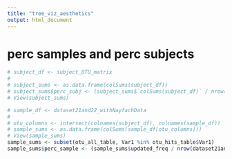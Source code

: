 ```yaml
---
title: "tree_viz_aesthetics"
output: html_document
---
```


# perc samples and perc subjects
```r
# subject_df <- subject_OTU_matrix
# 
# subject_sums <- as.data.frame(colSums(subject_df))
# subject_sums$perc_subj <- (subject_sums$`colSums(subject_df)` / nrow(subject_df) * 100)
# View(subject_sums)

# sample_df <- dataset21and22_withNayfachData
# 
# otu_columns <- intersect(colnames(subject_df), colnames(sample_df))
# sample_sums <- as.data.frame(colSums(sample_df[otu_columns]))
# View(sample_sums)
sample_sums <- subset(otu_all_table, Var1 %in% otu_hits_table$Var1)
sample_sums$perc_sample <- (sample_sums$updated_freq / nrow(dataset21and22_withNayfachData) * 100)
  
```

